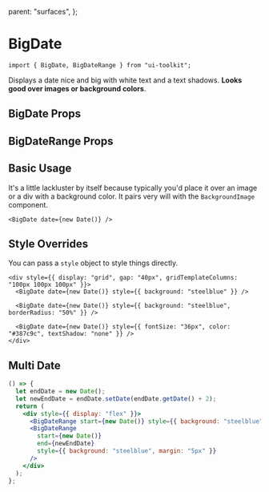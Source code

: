   parent: "surfaces",
};

# BigDate

```tsx
import { BigDate, BigDateRange } from "ui-toolkit";
```

Displays a date nice and big with white text and a text shadows. <b>Looks good over images or
background colors</b>.

<Showcase>
  <div style={{ display: "grid", gap: "40px", gridTemplateColumns: "100px 100px 100px 100px" }}>
    <BigDate date={new Date()} />
    <BigDate date={new Date()} style={{ background: "steelblue" }} />
    <BigDate date={new Date()} style={{ background: "steelblue", borderRadius: "50%" }} />
    <BigDate date={new Date()} style={{ fontSize: "36px", color: "#387c9c", textShadow: "none" }} />
  </div>
</Showcase>

## BigDate Props

<PropsTable name="BigDateProps" />

## BigDateRange Props

<PropsTable name="BigDateRangeProps" />

## Basic Usage

It's a little lackluster by itself because typically you'd place it over an image or a div with a background color.
It pairs very will with the `BackgroundImage` component.

```tsx live=true bordered=true
<BigDate date={new Date()} />
```

## Style Overrides

You can pass a `style` object to style things directly.

```tsx live=true bordered=true
<div style={{ display: "grid", gap: "40px", gridTemplateColumns: "100px 100px 100px" }}>
  <BigDate date={new Date()} style={{ background: "steelblue" }} />

  <BigDate date={new Date()} style={{ background: "steelblue", borderRadius: "50%" }} />

  <BigDate date={new Date()} style={{ fontSize: "36px", color: "#387c9c", textShadow: "none" }} />
</div>
```

## Multi Date

```jsx live=true
() => {
  let endDate = new Date();
  let newEndDate = endDate.setDate(endDate.getDate() + 2);
  return (
    <div style={{ display: "flex" }}>
      <BigDateRange start={new Date()} style={{ background: "steelblue", margin: "5px" }} />
      <BigDateRange
        start={new Date()}
        end={newEndDate}
        style={{ background: "steelblue", margin: "5px" }}
      />
    </div>
  );
};
```
